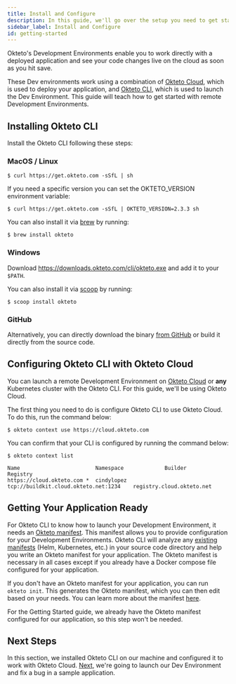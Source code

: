 ```yaml
---
title: Install and Configure 
description: In this guide, we'll go over the setup you need to get started with using Development Environments.
sidebar_label: Install and Configure
id: getting-started
---
```



Okteto's Development Environments enable you to work directly with a deployed application and see your code changes live on the cloud as soon as you hit save.

These Dev environments work using a combination of [Okteto Cloud](index.md), which is used to deploy your application, and [Okteto CLI](cloud/okteto-cli.mdx), which is used to launch the Dev Environment. This guide will teach how to get started with remote Development Environments.

## Installing Okteto CLI

Install the Okteto CLI following these steps:

### MacOS / Linux

```console
$ curl https://get.okteto.com -sSfL | sh
```

If you need a specific version you can set the OKTETO_VERSION environment variable:

```console
$ curl https://get.okteto.com -sSfL | OKTETO_VERSION=2.3.3 sh
```

You can also install it via [brew](https://brew.sh/) by running:

```console
$ brew install okteto
```

### Windows

Download https://downloads.okteto.com/cli/okteto.exe and add it to your `$PATH`.

You can also install it via [scoop](https://scoop.sh/) by running:

```console
$ scoop install okteto
```

### GitHub

Alternatively, you can directly download the binary [from GitHub](https://github.com/okteto/okteto/releases) or build it directly from the source code.

## Configuring Okteto CLI with Okteto Cloud

You can launch a remote Development Environment on [Okteto Cloud](https://cloud.okteto.com) or **any** Kubernetes cluster with the Okteto CLI. For this guide, we'll be using Okteto Cloud. 

The first thing you need to do is configure Okteto CLI to use Okteto Cloud. To do this, run the command below:

```console
$ okteto context use https://cloud.okteto.com
```

You can confirm that your CLI is configured by running the command below:

```console
$ okteto context list
```
```console
Name                        Namespace             Builder                                 Registry
https://cloud.okteto.com *  cindylopez            tcp://buildkit.cloud.okteto.net:1234    registry.cloud.okteto.net
```

## Getting Your Application Ready

For Okteto CLI to know how to launch your Development Environment, it needs an [Okteto manifest](cloud/okteto-cli.mdx#okteto-manifest). This manifest allows you to provide configuration for your Development Environments.
Okteto CLI will analyze any [existing manifests](cloud/okteto-cli.mdx#deployment-manifests) (Helm, Kubernetes, etc.) in your source code directory and help you write an Okteto manifest for your application.
The Okteto manifest is necessary in all cases except if you already have a Docker compose file configured for your application.

If you don't have an Okteto manifest for your application, you can run `okteto init`.
This generates the Okteto manifest, which you can then edit based on your needs.
You can learn more about the manifest [here](reference/manifest.mdx).

For the Getting Started guide, we already have the Okteto manifest configured for our application, so this step won't be needed.

## Next Steps

In this section, we installed Okteto CLI on our machine and configured it to work with Okteto Cloud.
[Next](using-dev-envs.mdx), we're going to launch our Dev Environment and fix a bug in a sample application.